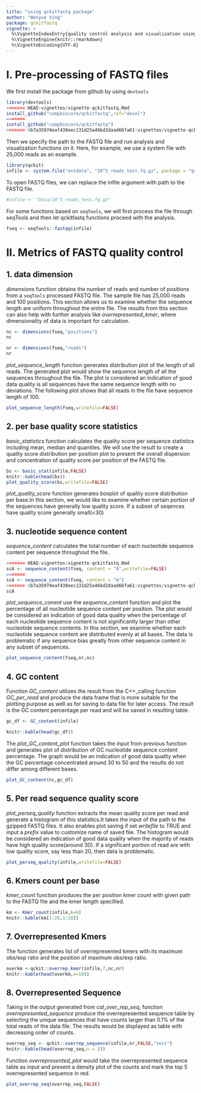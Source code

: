 ```yaml
---
title: "using qckitfastq package"
author: "Wenyue Xing"
package: qckitfastq
vignette: >
  %\VignetteIndexEntry{quality control analysis and visualization using qckitfastq }
  %\VignetteEngine{knitr::rmarkdown}
  %\VignetteEncoding{UTF-8}
---
```




# I. Pre-processing of FASTQ files

We first install the package from github by using `devtools`

```R

library(devtools)
<<<<<<< HEAD:vignettes/vignette-qckitfastq.Rmd
install_github("compbiocore/qckitfastq",ref="devel")
=======
install_github("compbiocore/qckitfastq")
>>>>>>> 8b7a35974eaf430eec131d25a46bd2daad66fa61:vignettes/vignette-qckitfastq.Rmd


```

Then we specify the path to the FASTQ file and run analysis and visualization functions on it. 
Here, for example, we use a system file with 25,000 reads as an example. 

```r
library(qckit)
infile <- system.file("extdata", "10^5_reads_test.fq.gz", package = "qckit")

```
To open FASTQ files, we can replace the infile argument with path to the FASTQ file. 

```r

#infile <- "Data/10^5_reads_test.fq.gz"

```

For some functions based on `seqTools`, we will first process the file through seqTools and then let qckitfastq functions proceed with the analysis. 

```r

fseq <- seqTools::fastqq(infile)

```

# II. Metrics of FASTQ quality control


## 1. data dimension

*dimensions* function obtains the number of reads and number of positions from a `seqTools` processed FASTQ file. The sample file has 25,000 reads and 100 positions. This section allows us to examine whether the sequence length are uniform throughout the entire file. The results from this section can also help with further analysis like *overrepresented_kmer*, where dimensionality of data is important for calculation. 

```r


nc <- dimensions(fseq,"positions")
nc

nr <- dimensions(fseq,"reads")
nr
```

*plot_sequence_length* function generates distribution plot of the length of all reads. The generated plot would show the sequence length of all the sequences throughout the file. The plot is considered an indication of good data quality is all sequences have the same sequence length with no deviations. The following plot shows that all reads in the file have sequence length of 100. 

```r
plot_sequence_length(fseq,writefile=FALSE)


```

## 2.  per base quality score statistics

*basic_statistics* function calculates the quality score per sequence statistics including mean, median and quantiles. We will use the result to create a quality score distribution per position plot to present the overall dispersion and concentration of quality score per position of the FASTQ file.   

```r

bs <- basic_stat(infile,FALSE)
knitr::kable(head(bs))
plot_quality_score(bs,writefile=FALSE)
```
*plot_quality_score* function generates boxplot of quality score distribution per base.In this section, we would like to examine whether certain portion of the sequences have generally low quality score. If a subset of seqences have quality score generally small(<30) 

## 3. nucleotide sequence content

*sequence_content* calculates the total number of each nucleotide sequence content per sequence throughout the file. 
```r
<<<<<<< HEAD:vignettes/vignette-qckitfastq.Rmd
scA <- sequence_content(fseq, content = "A",writefile=FALSE)
=======
scA <- sequence_content(fseq, content = "A")
>>>>>>> 8b7a35974eaf430eec131d25a46bd2daad66fa61:vignettes/vignette-qckitfastq.Rmd
scA
```

*plot_sequence_conent* use the *sequence_content* function and plot the percentage of all nucleotide sequence content per position. The plot would be considered an indication of good data quality when the percentage of each nucleotide sequence content is not significantly larger than other nucleotide sequence contents. In this section, we examine whether each nucleotide sequence content are distributed evenly at all bases. The data is problematic if any sequence bias greatly from other sequence content in any subset of sequences. 

```r

plot_sequence_content(fseq,nr,nc)

```


## 4. GC content


Function *GC_content* utilizes the result from the C++_calling function *GC_per_read* and produce the data frame that is more suitable for the plotting purpose as well as for saving to data file for later access. The result is the GC content percentage per read and will be saved in resulting table. 

```r

gc_df <- GC_content(infile)

knitr::kable(head(gc_df))


```


The *plot_GC_content_plot* function takes the input from previous function and generates plot of distribution of GC nucleotide sequence content percentage. The graph would be an indication of good data quality when the  GC percentage concentrated around 30 to 50 and the results do not differ among different bases. 


```r

plot_GC_content(nc,gc_df)


```


## 5. Per read sequence quality score

*plot_perseq_quality* function extracts the mean quality score per read and generate a histogram of this statistics.It takes the input of the path to the gzipped FASTQ files. It also enables plot saving if set *writefile* to TRUE and input a *prefix* value to customize name of saved file. The histogram would be considered an indication of good data quality when the majority of reads have high quality score(around 30). If a significant portion of read are with low quality score, say less than 20, then data is problematic. 


```r

plot_perseq_quality(infile,writefile=FALSE)

```

## 6. Kmers count per base

*kmer_count* function produces the per position kmer count with given path to the FASTQ file and the kmer length specified. 

```r

km <- Kmer_count(infile,k=6)
knitr::kable(km[1:20,1:10])

```

## 7. Overrepresented Kmers
The function generates list of overrepresented kmers with its maximum obs/exp ratio and the position of maximum obs/exp ratio. 


```r

overkm <-qckit::overrep_kmer(infile,7,nc,nr)
knitr::kable(head(overkm,n=10))


```

## 8. Overrepresented Sequence

Taking in the output generated from *cal_over_rep_seq*, function *overrepresented_sequence* produce the overrepresented sequence table by selecting the unique sequences that have counts larger than 0.1% of the total reads of the data file. The results would be displayed as table with decreasing order of counts.


```r

overrep_seq <- qckit::overrep_sequence(infile,nr,FALSE,"test")
knitr::kable(head(overrep_seq,n = 5))

```

Function *overrepresented_plot* would take the overrepresented sequence table as input and present a density plot of the counts and mark the top 5 overrepresented sequence in red. 


```r


plot_overrep_seq(overrep_seq,FALSE)


```
